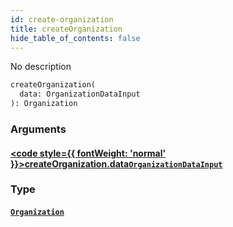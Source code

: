 ```yaml
---
id: create-organization
title: createOrganization
hide_table_of_contents: false
---
```








No description

```graphql
createOrganization(
  data: OrganizationDataInput
): Organization
```


### Arguments

#### [<code style={{ fontWeight: 'normal' }}>createOrganization.<b>data</b></code>](#)<Bullet />[`OrganizationDataInput`](/docs/api/inputs/organization-data-input) <Badge class="secondary" text="input"/>
> 
> 

### Type

#### [`Organization`](/docs/api/objects/organization) <Badge class="secondary" text="object"/>
> 
> 






